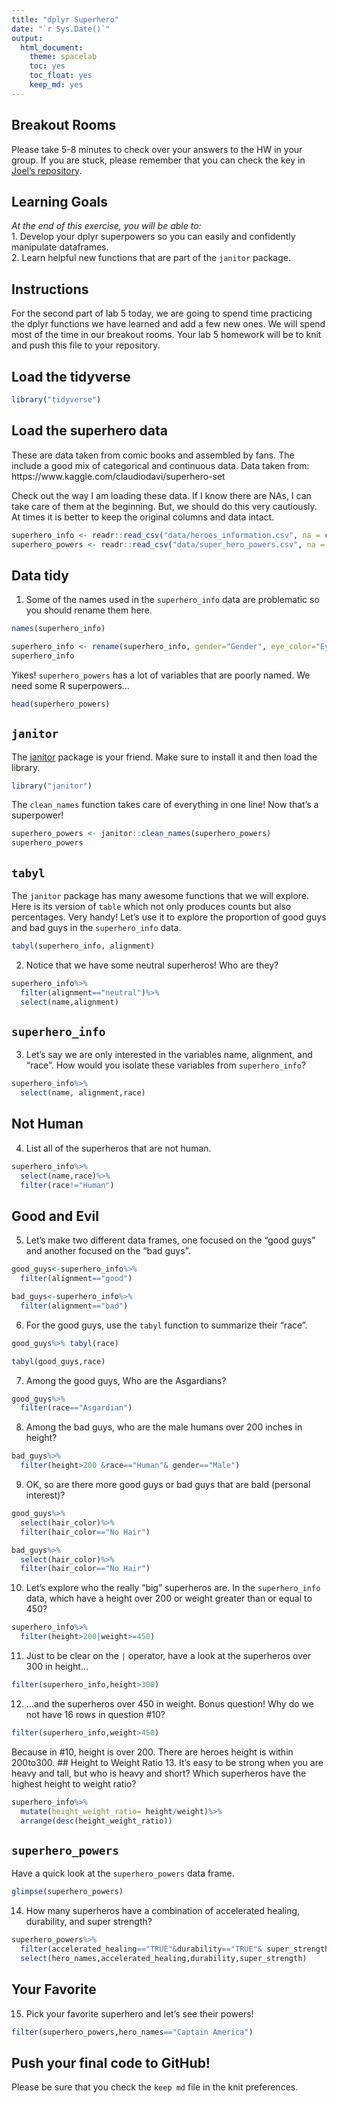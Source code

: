 ```yaml
---
title: "dplyr Superhero"
date: "`r Sys.Date()`"
output:
  html_document: 
    theme: spacelab
    toc: yes
    toc_float: yes
    keep_md: yes
---
```


## Breakout Rooms  
Please take 5-8 minutes to check over your answers to the HW in your group. If you are stuck, please remember that you can check the key in [Joel's repository](https://github.com/jmledford3115/BIS15LW2021_jledford).  

## Learning Goals  
*At the end of this exercise, you will be able to:*    
1. Develop your dplyr superpowers so you can easily and confidently manipulate dataframes.  
2. Learn helpful new functions that are part of the `janitor` package.  

## Instructions
For the second part of lab 5 today, we are going to spend time practicing the dplyr functions we have learned and add a few new ones. We will spend most of the time in our breakout rooms. Your lab 5 homework will be to knit and push this file to your repository.  

## Load the tidyverse
```r
library("tidyverse")
```

## Load the superhero data
These are data taken from comic books and assembled by fans. The include a good mix of categorical and continuous data.  Data taken from: https://www.kaggle.com/claudiodavi/superhero-set  

Check out the way I am loading these data. If I know there are NAs, I can take care of them at the beginning. But, we should do this very cautiously. At times it is better to keep the original columns and data intact.  
```r
superhero_info <- readr::read_csv("data/heroes_information.csv", na = c("", "-99", "-"))
superhero_powers <- readr::read_csv("data/super_hero_powers.csv", na = c("", "-99", "-"))
```

## Data tidy
1. Some of the names used in the `superhero_info` data are problematic so you should rename them here.  
```r
names(superhero_info)
```
```r
superhero_info <- rename(superhero_info, gender="Gender", eye_color="Eye color",race="Race",hair_color="Hair color", height="Height", publisher="Publisher", skin_color="Skin color", alignment="Alignment", weight="Weight")
superhero_info
```

Yikes! `superhero_powers` has a lot of variables that are poorly named. We need some R superpowers...
```r
head(superhero_powers)
```


## `janitor`
The [janitor](https://garthtarr.github.io/meatR/janitor.html) package is your friend. Make sure to install it and then load the library.  
```r
library("janitor")
```

The `clean_names` function takes care of everything in one line! Now that's a superpower!
```r
superhero_powers <- janitor::clean_names(superhero_powers)
superhero_powers
```

## `tabyl`
The `janitor` package has many awesome functions that we will explore. Here is its version of `table` which not only produces counts but also percentages. Very handy! Let's use it to explore the proportion of good guys and bad guys in the `superhero_info` data.  

```r
tabyl(superhero_info, alignment)
```

2. Notice that we have some neutral superheros! Who are they?
```r
superhero_info%>%
  filter(alignment=="neutral")%>%
  select(name,alignment)
```

## `superhero_info`
3. Let's say we are only interested in the variables name, alignment, and "race". How would you isolate these variables from `superhero_info`?
```r
superhero_info%>%
  select(name, alignment,race)
```

## Not Human
4. List all of the superheros that are not human.
```r
superhero_info%>%
  select(name,race)%>%
  filter(race!="Human")
```

## Good and Evil
5. Let's make two different data frames, one focused on the "good guys" and another focused on the "bad guys".
```r
good_guys<-superhero_info%>%
  filter(alignment=="good")
```



```r
bad_guys<-superhero_info%>%
  filter(alignment=="bad")
```

6. For the good guys, use the `tabyl` function to summarize their "race".
```r
good_guys%>% tabyl(race)
```
```r
tabyl(good_guys,race)
```

7. Among the good guys, Who are the Asgardians?
```r
good_guys%>%
  filter(race=="Asgardian")
```

8. Among the bad guys, who are the male humans over 200 inches in height?
```r
bad_guys%>%
  filter(height>200 &race=="Human"& gender=="Male")
```

9. OK, so are there more good guys or bad guys that are bald (personal interest)?
```r
good_guys%>%
  select(hair_color)%>%
  filter(hair_color=="No Hair")
```
```r
bad_guys%>%
  select(hair_color)%>%
  filter(hair_color=="No Hair")
```


10. Let's explore who the really "big" superheros are. In the `superhero_info` data, which have a height over 200 or weight greater than or equal to 450?
```r
superhero_info%>%
  filter(height>200|weight>=450)
```

11. Just to be clear on the `|` operator,  have a look at the superheros over 300 in height...
```r
filter(superhero_info,height>300)
```

12. ...and the superheros over 450 in weight. Bonus question! Why do we not have 16 rows in question #10?
```r
filter(superhero_info,weight>450)
```
Because in #10, height is over 200. There are heroes height is within 200to300.
## Height to Weight Ratio
13. It's easy to be strong when you are heavy and tall, but who is heavy and short? Which superheros have the highest height to weight ratio?
```r
superhero_info%>%
  mutate(height_weight_ratio= height/weight)%>%
  arrange(desc(height_weight_ratio))
```

## `superhero_powers`
Have a quick look at the `superhero_powers` data frame.  
```r
glimpse(superhero_powers)
```

14. How many superheros have a combination of accelerated healing, durability, and super strength?
```r
superhero_powers%>%
  filter(accelerated_healing=="TRUE"&durability=="TRUE"& super_strength=="TRUE")%>%
  select(hero_names,accelerated_healing,durability,super_strength)
```

## Your Favorite
15. Pick your favorite superhero and let's see their powers!
```r
filter(superhero_powers,hero_names=="Captain America")
```


## Push your final code to GitHub!
Please be sure that you check the `keep md` file in the knit preferences.  